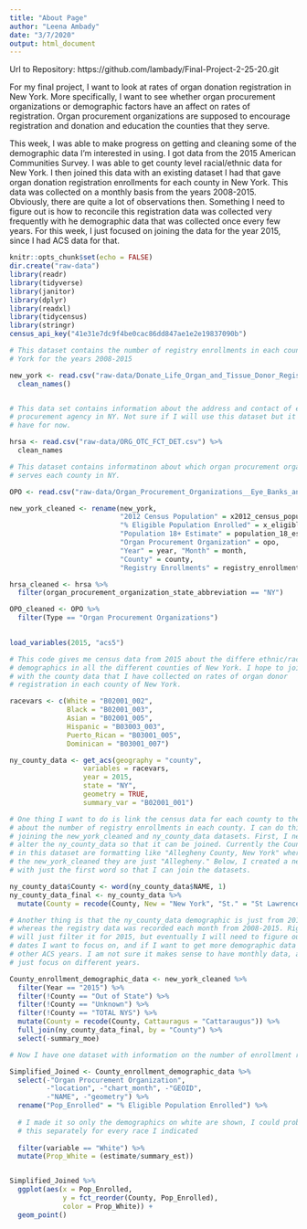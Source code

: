 ```yaml
---
title: "About Page"
author: "Leena Ambady"
date: "3/7/2020"
output: html_document
---
```

Url to Repository: https://github.com/lambady/Final-Project-2-25-20.git 

For my final project, I want to look at rates of organ donation registration in New York. More specifically, I want to see whether organ procurement organizations or demographic factors have an affect on rates of registration. Organ procurement organizations are supposed to encourage registration and donation and education the counties that they serve. 

This week, I was able to make progress on getting and cleaning some of the demographic data I'm interested in using. I got data from the 2015 American Communities Survey. I was able to get county level racial/ethnic data for New York. I then joined this data with an existing dataset I had that gave organ donation registration enrollments for each county in New York. This data was collected on a monthly basis from the years 2008-2015. Obviously, there are quite a lot of observations then. Something I need to figure out is how to reconcile this registration data was collected very frequently with he demographic data that was collected once every few years. For this week, I just focused on joining the data for the year 2015, since I had ACS data for that. 

```r
knitr::opts_chunk$set(echo = FALSE)
dir.create("raw-data")
library(readr)
library(tidyverse)
library(janitor)
library(dplyr)
library(readxl)
library(tidycensus)
library(stringr)
census_api_key("41e31e7dc9f4be0cac86dd847ae1e2e19837090b")
```

```r
# This dataset contains the number of registry enrollments in each county of New
# York for the years 2008-2015

new_york <- read.csv("raw-data/Donate_Life_Organ_and_Tissue_Donor_Registry_Enrollment_by_County__Beginning_September_2008.csv") %>%
  clean_names()


# This data set contains information about the address and contact of each organ
# procurement agency in NY. Not sure if I will use this dataset but it's nice to
# have for now.

hrsa <- read.csv("raw-data/ORG_OTC_FCT_DET.csv") %>%
  clean_names

# This dataset contains informatinon about which organ procurement organization
# serves each county in NY. 

OPO <- read.csv("raw-data/Organ_Procurement_Organizations__Eye_Banks_and_Tissue_Banks_Information.csv")


```

```r
new_york_cleaned <- rename(new_york, 
                           "2012 Census Population" = x2012_census_population,
                           "% Eligible Population Enrolled" = x_eligible_population_enrolled, 
                           "Population 18+ Estimate" = population_18_estimate, 
                           "Organ Procurement Organization" = opo, 
                           "Year" = year, "Month" = month, 
                           "County" = county, 
                           "Registry Enrollments" = registry_enrollments)
```

```r
hrsa_cleaned <- hrsa %>%
  filter(organ_procurement_organization_state_abbreviation == "NY")

OPO_cleaned <- OPO %>%
  filter(Type == "Organ Procurement Organizations")
  
```

```r
load_variables(2015, "acs5")

# This code gives me census data from 2015 about the differe ethnic/racial
# demographics in all the different counties of New York. I hope to join this
# with the county data that I have collected on rates of organ donor
# registration in each county of New York.

racevars <- c(White = "B02001_002", 
              Black = "B02001_003", 
              Asian = "B02001_005",
              Hispanic = "B03003_003",
              Puerto_Rican = "B03001_005",
              Dominican = "B03001_007")

ny_county_data <- get_acs(geography = "county",
                  variables = racevars, 
                  year = 2015,
                  state = "NY",
                  geometry = TRUE,
                  summary_var = "B02001_001")

```

```r
# One thing I want to do is link the census data for each county to the data
# about the number of registry enrollments in each county. I can do this by
# joining the new_york_cleaned and ny_county_data datasets. First, I need to
# alter the ny_county_data so that it can be joined. Currently the County names
# in this dataset are formatting like "Allegheny County, New York" whereas in
# the new_york_cleaned they are just "Allegheny." Below, I created a new column
# with just the first word so that I can join the datasets.

ny_county_data$County <- word(ny_county_data$NAME, 1) 
ny_county_data_final <- ny_county_data %>%
  mutate(County = recode(County, New = "New York", "St." = "St Lawrence")) 

# Another thing is that the ny_county_data demographic is just from 2015,
# whereas the registry data was recorded each month from 2008-2015. Right now, I
# will just filter it for 2015, but eventually I will need to figure out what
# dates I want to focus on, and if I want to get more demographic data from
# other ACS years. I am not sure it makes sense to have monthly data, and might
# just focus on different years.

County_enrollment_demographic_data <- new_york_cleaned %>%
  filter(Year == "2015") %>%
  filter(!County == "Out of State") %>%
  filter(!County == "Unknown") %>%
  filter(!County == "TOTAL NYS") %>%
  mutate(County = recode(County, Cattauragus = "Cattaraugus")) %>%
  full_join(ny_county_data_final, by = "County") %>%
  select(-summary_moe) 

# Now I have one dataset with information on the number of enrollment registrations and the demographic data for each county in New York. 
```

```r
Simplified_Joined <- County_enrollment_demographic_data %>%
  select(-"Organ Procurement Organization", 
         -"location", -"chart_month", -"GEOID", 
         -"NAME", -"geometry") %>%
  rename("Pop_Enrolled" = "% Eligible Population Enrolled") %>%
  
  # I made it so only the demographics on white are shown, I could probably do
  # this separately for every race I indicated
  
  filter(variable == "White") %>%
  mutate(Prop_White = (estimate/summary_est))


Simplified_Joined %>%
  ggplot(aes(x = Pop_Enrolled, 
             y = fct_reorder(County, Pop_Enrolled), 
             color = Prop_White)) + 
  geom_point()
```

